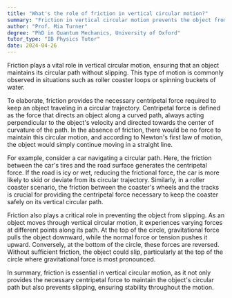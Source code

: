 ```yaml
---
title: "What's the role of friction in vertical circular motion?"
summary: "Friction in vertical circular motion prevents the object from slipping and maintains the circular path."
author: "Prof. Mia Turner"
degree: "PhD in Quantum Mechanics, University of Oxford"
tutor_type: "IB Physics Tutor"
date: 2024-04-26
---
```


Friction plays a vital role in vertical circular motion, ensuring that an object maintains its circular path without slipping. This type of motion is commonly observed in situations such as roller coaster loops or spinning buckets of water.

To elaborate, friction provides the necessary centripetal force required to keep an object traveling in a circular trajectory. Centripetal force is defined as the force that directs an object along a curved path, always acting perpendicular to the object's velocity and directed towards the center of curvature of the path. In the absence of friction, there would be no force to maintain this circular motion, and according to Newton's first law of motion, the object would simply continue moving in a straight line.

For example, consider a car navigating a circular path. Here, the friction between the car's tires and the road surface generates the centripetal force. If the road is icy or wet, reducing the frictional force, the car is more likely to skid or deviate from its circular trajectory. Similarly, in a roller coaster scenario, the friction between the coaster's wheels and the tracks is crucial for providing the centripetal force necessary to keep the coaster safely on its vertical circular path.

Friction also plays a critical role in preventing the object from slipping. As an object moves through vertical circular motion, it experiences varying forces at different points along its path. At the top of the circle, gravitational force pulls the object downward, while the normal force or tension pushes it upward. Conversely, at the bottom of the circle, these forces are reversed. Without sufficient friction, the object could slip, particularly at the top of the circle where gravitational force is most pronounced.

In summary, friction is essential in vertical circular motion, as it not only provides the necessary centripetal force to maintain the object's circular path but also prevents slipping, ensuring stability throughout the motion.
    
